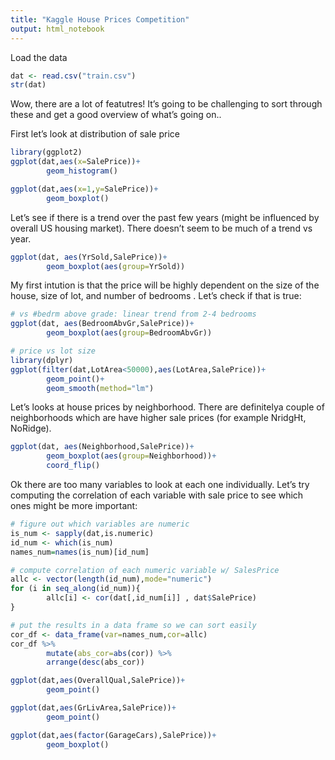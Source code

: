 ```yaml
---
title: "Kaggle House Prices Competition"
output: html_notebook
---
```



Load the data
```r
dat <- read.csv("train.csv")
str(dat)
```

Wow, there are a lot of featutres! It's going to be challenging to sort through these and get a good overview of what's going on..

First let's look at distribution of sale price
```r
library(ggplot2)
ggplot(dat,aes(x=SalePrice))+
        geom_histogram()

ggplot(dat,aes(x=1,y=SalePrice))+
        geom_boxplot()
```


Let's see if there is a trend over the past few years (might be influenced by overall US housing market). There doesn't seem to be much of a trend vs year.
```r
ggplot(dat, aes(YrSold,SalePrice))+
        geom_boxplot(aes(group=YrSold))
```


My first intution is that the price will be highly dependent on the size of the house, size of lot, and number of bedrooms . Let's check if that is true:
```r

# vs #bedrm above grade: linear trend from 2-4 bedrooms
ggplot(dat, aes(BedroomAbvGr,SalePrice))+
        geom_boxplot(aes(group=BedroomAbvGr))

# price vs lot size
library(dplyr)
ggplot(filter(dat,LotArea<50000),aes(LotArea,SalePrice))+
        geom_point()+
        geom_smooth(method="lm")

```

Let's looks at house prices by neighborhood. There are definitelya couple of neighborhoods which are have higher sale prices (for example NridgHt, NoRidge).
```r
ggplot(dat, aes(Neighborhood,SalePrice))+
        geom_boxplot(aes(group=Neighborhood))+
        coord_flip()
```


Ok there are too many variables to look at each one individually. Let's try computing the correlation of each variable with sale price to see which ones might be more important:
```r
# figure out which variables are numeric
is_num <- sapply(dat,is.numeric)
id_num <- which(is_num)
names_num=names(is_num)[id_num]

# compute correlation of each numeric variable w/ SalesPrice
allc <- vector(length(id_num),mode="numeric")
for (i in seq_along(id_num)){
        allc[i] <- cor(dat[,id_num[i]] , dat$SalePrice)
}

# put the results in a data frame so we can sort easily
cor_df <- data_frame(var=names_num,cor=allc)
cor_df %>%
        mutate(abs_cor=abs(cor)) %>%
        arrange(desc(abs_cor))
```

```r
ggplot(dat,aes(OverallQual,SalePrice))+
        geom_point()

ggplot(dat,aes(GrLivArea,SalePrice))+
        geom_point()

ggplot(dat,aes(factor(GarageCars),SalePrice))+
        geom_boxplot()
```

